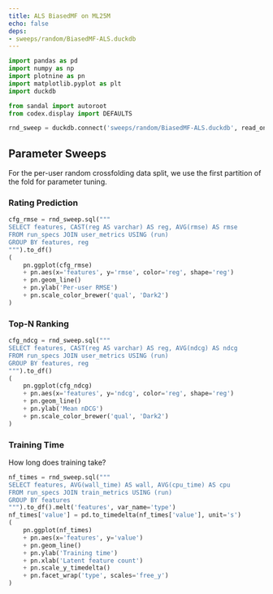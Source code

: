 ```yaml
---
title: ALS BiasedMF on ML25M
echo: false
deps:
- sweeps/random/BiasedMF-ALS.duckdb
---
```


```python
import pandas as pd
import numpy as np
import plotnine as pn
import matplotlib.pyplot as plt
import duckdb
```

```python
from sandal import autoroot
from codex.display import DEFAULTS
```

```python
rnd_sweep = duckdb.connect('sweeps/random/BiasedMF-ALS.duckdb', read_only=True)
```

## Parameter Sweeps

For the per-user random crossfolding data split, we use the first partition of
the fold for parameter tuning.

### Rating Prediction

```python
cfg_rmse = rnd_sweep.sql("""
SELECT features, CAST(reg AS varchar) AS reg, AVG(rmse) AS rmse
FROM run_specs JOIN user_metrics USING (run)
GROUP BY features, reg
""").to_df()
(
    pn.ggplot(cfg_rmse)
    + pn.aes(x='features', y='rmse', color='reg', shape='reg')
    + pn.geom_line()
    + pn.ylab('Per-user RMSE')
    + pn.scale_color_brewer('qual', 'Dark2')
)
```

### Top-N Ranking

```python
cfg_ndcg = rnd_sweep.sql("""
SELECT features, CAST(reg AS varchar) AS reg, AVG(ndcg) AS ndcg
FROM run_specs JOIN user_metrics USING (run)
GROUP BY features, reg
""").to_df()
(
    pn.ggplot(cfg_ndcg)
    + pn.aes(x='features', y='ndcg', color='reg', shape='reg')
    + pn.geom_line()
    + pn.ylab('Mean nDCG')
    + pn.scale_color_brewer('qual', 'Dark2')
)
```

### Training Time

How long does training take?

```python
nf_times = rnd_sweep.sql("""
SELECT features, AVG(wall_time) AS wall, AVG(cpu_time) AS cpu
FROM run_specs JOIN train_metrics USING (run)
GROUP BY features
""").to_df().melt('features', var_name='type')
nf_times['value'] = pd.to_timedelta(nf_times['value'], unit='s')
(
    pn.ggplot(nf_times)
    + pn.aes(x='features', y='value')
    + pn.geom_line()
    + pn.ylab('Training time')
    + pn.xlab('Latent feature count')
    + pn.scale_y_timedelta()
    + pn.facet_wrap('type', scales='free_y')
)
```
